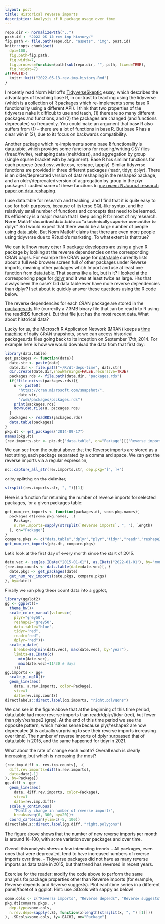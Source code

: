 ```yaml
---
layout: post
title: Historical reverse imports
description: Analysis of R package usage over time
---
```


```r
repo.dir <- normalizePath("..")
post.id <- "2022-05-13-rev-imp-history/"
fig.path <- file.path(repo.dir, "assets", "img", post.id)
knitr::opts_chunk$set(
  dpi=100,
  fig.path=fig.path,
  fig.width=7,
  fig.process=function(path)sub(repo.dir, "", path, fixed=TRUE),
  fig.height=7)
if(FALSE){
  knitr::knit("2022-05-13-rev-imp-history.Rmd")
}
```

I recently read Norm Matloff's
[TidyverseSkeptic](https://github.com/matloff/TidyverseSkeptic) essay,
which describes the advantages of teaching base R, in contrast to
teaching using the tidyverse (which is a collection of R packages
which re-implements some base R functionality using a different API).
I think that two properties of the tidyverse make it difficult
to use and teach, (1) there are so many different packages and
functions, and (2) the packages are changed (and functions deprecated)
so frequently. You could make an argument that base R also suffers
from (1) -- there are a lot of functions in base R. But base R has a
clear win in (2), due to its focus on backwards compatibility. 

Another package which re-implements some base R functionality is
data.table, which provides some functions for reading/writing CSV
files (fread/fwrite), reshaping data (melt/dcast), and aggregation by
group (single square bracket with by argument). Base R has similar
functions for each purpose (read.csv, write.csv, reshape,
tapply). Similar tidyverse functions are provided in three different
packages (readr, tidyr, dplyr). There is an older/deprecated version
of data reshaping in the reshape2 package, and an older/deprecated
version of aggregation by group in the plyr package. I studied some of
these functions in [my recent R Journal research paper on data
reshaping](https://journal.r-project.org/archive/2021/RJ-2021-029/index.html).

I use data.table for research and teaching, and I find that it is
quite easy to use for both purposes, because of its terse SQL-like
syntax, and the relatively small number of functions and concepts that
need to be learned. Its efficiency is a major reason that I keep using
R for most of my research. Norm Matloff described data.table as "a
technically superior competitor to dplyr." So I would expect that
there would be a large number of people using data.table. But Norm
Matloff claims that there are even more people using tidyverse due to
RStudio's marketing. To what extent is that true? 

We can tell how many other R package developers are using a given R
package by looking at the reverse dependencies on the corresponding
CRAN pages. For example the CRAN page for
[data.table](https://cloud.r-project.org/web/packages/data.table/)
currently lists about a full web browser screen full of other packages
under Reverse imports, meaning other packages which Import and use at
least one function from data.table. That seems like a lot, but is it?
I looked at the corresponding page for
[dplyr](https://cloud.r-project.org/web/packages/dplyr/) and it was at
least twice as large. Has that always been the case? Did data.table
ever have more reverse dependencies than dplyr? I set about to quickly
answer these questions using the R code below.

The reverse dependencies for each CRAN package are stored in the
[packages.rds](https://cloud.r-project.org/web/packages/packages.rds)
file (currently a 7.3MB binary file that can be read into R using the
readRDS function). But that file just has the most recent data. What
about historical data?

Lucky for us, the Microsoft R Application Network (MRAN) keeps a [time
machine](https://mran.microsoft.com/documents/rro/reproducibility#timemachine)
of daily CRAN snapshots, so we can access historical packages.rds
files going back to its inception on September 17th, 2014. 
For example here is how we would download the data from that first day:

```r
library(data.table)
get_packages <- function(date){
  date.str <- paste(date)
  date.dir <- file.path("~/R/dt-deps-time", date.str)
  dir.create(date.dir,showWarnings=FALSE,recursive=TRUE)
  packages.rds <- file.path(date.dir, "packages.rds")
  if(!file.exists(packages.rds)){
    u <- paste0(
      "https://cran.microsoft.com/snapshot/",
      date.str,
      "/web/packages/packages.rds")
    print(packages.rds)
    download.file(u, packages.rds)
  }
  packages <- readRDS(packages.rds)
  data.table(packages)
}
pkg.dt <- get_packages("2014-09-17")
names(pkg.dt)
(rev.imports.str <- pkg.dt["data.table", on="Package"][["Reverse imports"]])
```

We can see from the output above that the Reverse imports are stored
as a text string, each package separated by a comma and space. We can
get the reverse imports via a regular expression,

```r
nc::capture_all_str(rev.imports.str, dep.pkg="[^, ]+")
```

or by splitting on the delimiter,

```r
strsplit(rev.imports.str, ", ")[[1]]
```

Here is a function for returning the number of reverse imports for
selected packages, for a given packages table:

```r
get_num_rev_imports <- function(packages.dt, some.pkg.names){
  packages.dt[some.pkg.names, .(
    Package,
    n.rev.imports=sapply(strsplit(`Reverse imports`, ", "), length)
  ), on="Package"]
}
compare.pkgs <- c("data.table","dplyr","plyr","tidyr","readr","reshape2")
get_num_rev_imports(pkg.dt, compare.pkgs)
```

Let's look at the first day of every month since the start of 2015.

```r
date.vec <- seq(as.IDate("2015-01-01"), as.IDate("2022-01-01"), by="month")
(rev.imp.counts <- data.table(date=date.vec)[, {
  date.pkgs <- get_packages(date)
  get_num_rev_imports(date.pkgs, compare.pkgs)
}, by=date])
```

Finally we can plug these count data into a ggplot,

```r
library(ggplot2)
gg <- ggplot()+
  theme_bw()+
  scale_color_manual(values=c(
    plyr="grey50",
    reshape2="grey50",
    data.table="blue",
    tidyr="red",
    readr="red",
    dplyr="red"))+
  scale_x_date(
    breaks=seq(min(date.vec), max(date.vec), by="year"),
    limits=as.IDate(c(
      min(date.vec),
      max(date.vec)+11*30 # days
    )))
gg.imports <- gg+
  scale_y_log10()+
  geom_line(aes(
    date, n.rev.imports, color=Package),
    size=1,
    data=rev.imp.counts)
directlabels::direct.label(gg.imports, "right.polygons")
```

We can see in the figure above that at the beginning of this time
period, data.table had more reverse imports than readr/dplyr/tidyr
(red), but fewer than plyr/reshape2 (grey). At the end of this time
period we see the opposite pattern, which makes sense because
plyr/reshape2 are now deprecated (it is actually surprising to see
their reverse imports increasing over time). The number of reverse
imports of dplyr surpassed that of data.table in 2015, and the same
happened for tidyr in 2021.

What about the rate of change each month? Overall each is clearly
increasing, but which is increasing the most?

```r
(rev.imp.diff <- rev.imp.counts[, .(
  diff.rev.imports=diff(n.rev.imports),
  date=date[-1]
), by=Package])
gg.diff <- gg+
  geom_line(aes(
    date, diff.rev.imports, color=Package),
    size=1,
    data=rev.imp.diff)+
  scale_y_continuous(
    "Monthly change in number of reverse imports",
    breaks=seq(0, 300, by=20))+
  coord_cartesian(ylim=c(-5, 100))
directlabels::direct.label(gg.diff, "right.polygons")
```

The figure above shows that the number of new reverse imports per
month is around 10--100, with some variation over packages and over
time.

Overall this analysis shows a few interesting trends. 
- All packages, even ones that were deprecated, tend to have increased
  numbers of reverse imports over time.
- Tidyverse packages did not have as many reverse imports as
  data.table in 2015, but that trend has reversed in recent years.

Exercise for the reader: modify the code above to perform the same
analysis for package properties other than Reverse imports (for
example, Reverse depends and Reverse suggests). Plot each time series
in a different panel/facet of a ggplot. Hint: use .SDcols with sapply
as below!

```r
some.cols <- c("Reverse imports", "Reverse depends", "Reverse suggests")
pkg.dt[compare.pkgs, .(
  dep.type=some.cols,
  n.rev.deps=sapply(.SD, function(x)length(strsplit(x, ", ")[[1]]))
), .SDcols=some.cols, by=.EACHI, on="Package"]
```
